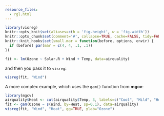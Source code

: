 ```yaml
---
resource_files:
  - rgl.html
---
```


```r
library(visreg)
knitr::opts_knit$set(aliases=c(h = 'fig.height', w = 'fig.width'))
knitr::opts_chunk$set(comment='#', collapse=TRUE, cache=FALSE, tidy=FALSE)
knitr::knit_hooks$set(small.mar = function(before, options, envir) {
  if (before) par(mar = c(4, 4, .1, .1))
})
```

```r
fit <- lm(Ozone ~ Solar.R + Wind + Temp, data=airquality)
```

and then you pass it to `visreg`:

```r
visreg(fit, "Wind")
```

A more complex example, which uses the `gam()` function from **mgcv**:

```r
library(mgcv)
airquality$Heat <- cut(airquality$Temp, 3, labels=c("Cool", "Mild", "Hot"))
fit <- gam(Ozone ~ s(Wind, by=Heat, sp=0.1), data=airquality)
visreg(fit, "Wind", "Heat", gg=TRUE, ylab="Ozone")
```
